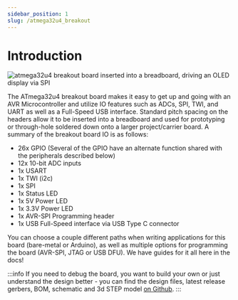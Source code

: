 ```yaml
---
sidebar_position: 1
slug: /atmega32u4_breakout
---
```

# Introduction

![atmega32u4 breakout board inserted into a breadboard, driving an OLED display via SPI](atmega32u4_breakout.jpg)

The ATmega32u4 breakout board makes it easy to get up and going with an AVR Microcontroller and utilize IO features such as ADCs, SPI, TWI, and UART as well as a Full-Speed USB interface.
Standard pitch spacing on the headers allow it to be inserted into a breadboard and used for prototyping or through-hole soldered down onto a larger project/carrier board. A summary of the breakout board IO
is as follows:
- 26x GPIO (Several of the GPIO have an alternate function shared with the peripherals described below)
- 12x 10-bit ADC inputs
- 1x USART
- 1x TWI (i2c)
- 1x SPI
- 1x Status LED
- 1x 5V Power LED
- 1x 3.3V Power LED
- 1x AVR-SPI Programming header
- 1x USB Full-Speed interface via USB Type C connector

You can choose a couple different paths when writing applications for this board (bare-metal or Arduino), as well as multiple options for programming the board (AVR-SPI, JTAG or USB DFU).
We have guides for it all here in the docs!

:::info
If you need to debug the board, you want to build your own or just understand the design better - you can find the design files, latest release gerbers, BOM,
schematic and 3d STEP model <a href="https://www.github.com/greatlakesdev/atmega32u4_breakout" target="_blank">on Github</a>.
:::